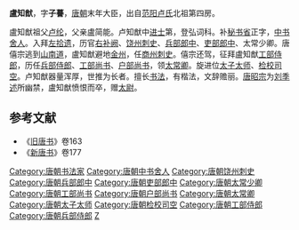 '''盧知猷'''，字'''子謩'''，[[唐朝|唐朝]]末年大臣，出自[[范阳卢氏|范阳卢氏]]北祖第四房。

盧知猷祖父[[卢纶|卢纶]]，父亲盧简能。卢知猷中[[进士|进士]]第，登弘词科。补[[秘书省|秘书省]]正字，[[中书舍人|中书舍人]]。入拜[[左拾遗|左拾遗]]，历官[[右补阙|右补阙]]、[[饶州|饶州]][[刺史|刺史]]、[[兵部郎中|兵部郎中]]、[[吏部郎中|吏部郎中]]、太常少卿。唐僖宗逃到[[山南道|山南道]]，盧知猷避地[[金州|金州]]，任[[商州|商州]][[刺史|刺史]]。僖宗还驾，征拜盧知猷[[工部侍郎|工部侍郎]]，历任[[兵部侍郎|兵部侍郎]]、[[工部尚书|工部尚书]]、[[户部尚书|户部尚书]]，领[[太常卿|太常卿]]。旋进位[[太子太师|太子太师]]、[[检校|检校]][[司空|司空]]。卢知猷器量浑厚，世推为长者。擅长[[书法|书法]]，有楷法，文辞赡丽。[[唐昭宗|唐昭宗]]为[[刘季述|刘季述]]所幽禁，盧知猷愤恨而卒，赠[[太尉|太尉]]。

== 参考文献==
* 《[[旧唐书|旧唐书]]》卷163
* 《[[新唐书|新唐书]]》卷177
{{DEFAULTSORT:L}}
[[Category:唐朝书法家|Category:唐朝书法家]]
[[Category:唐朝中书舍人|Category:唐朝中书舍人]]
[[Category:唐朝饶州刺史|Category:唐朝饶州刺史]]
[[Category:唐朝兵部郎中|Category:唐朝兵部郎中]]
[[Category:唐朝吏部郎中|Category:唐朝吏部郎中]]
[[Category:唐朝太常少卿|Category:唐朝太常少卿]]
[[Category:唐朝工部尚书|Category:唐朝工部尚书]]
[[Category:唐朝户部尚书|Category:唐朝户部尚书]]
[[Category:唐朝太常卿|Category:唐朝太常卿]]
[[Category:唐朝太子太师|Category:唐朝太子太师]]
[[Category:唐朝检校司空|Category:唐朝检校司空]]
[[Category:唐朝工部侍郎|Category:唐朝工部侍郎]]
[[Category:唐朝兵部侍郎|Category:唐朝兵部侍郎]]
[[Category:范阳卢氏|Z]]
